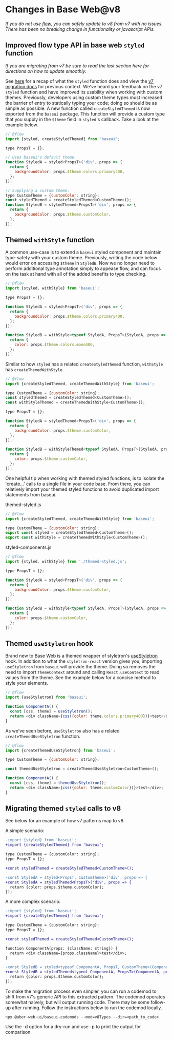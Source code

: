 

<Meta data={metadata} />

# Changes in Base Web@v8

_If you do not use [flow](https://flow.org/), you can safely update to v8 from v7 with no issues.
There has been no breaking change in functionality or javascript APIs._

## Improved flow type API in base web `styled` function

_If you are migrating from v7 be sure to read the last section here for directions on how to update
smoothly._

See [here](https://baseweb.design/components/styled/) for a recap of what the `styled` function
does and view the
[v7 migration docs](https://github.com/uber/baseweb/blob/master/docs/migrations/01207.md) for
previous context. We've heard your feedback on the v7 `styled` function and have improved its
usability when working with custom themes. Previously, developers using custom theme types must
increased the barrier of entry to statically typing your code; doing so should be as simple as
possible. A new function called `createStyledThemed` is now exported from the `baseui` package.
This function will provide a custom type that you supply in the `$theme` field in `styled`'s
callback. Take a look at the example below.

```js
// @flow
import {styled, createStyledThemed} from 'baseui';

type PropsT = {};

// Uses baseui's default theme.
function StyledA = styled<PropsT>('div', props => {
  return {
    backgroundColor: props.$theme.colors.primary400,
  };
});

// Supplying a custom theme.
type CustomTheme = {customColor: string};
const styledThemed = createStyledThemed<CustomTheme>();
function StyledB = styledThemed<PropsT>('div', props => {
  return {
    backgroundColor: props.$theme.customColor,
  };
});
```

## Themed `withStyle` function

A common use-case is to extend a `baseui` styled component and maintain type-safety with your
custom theme. Previously, writing the code below would error on accessing `$theme` in `StyledB`.
Now we no longer need to perform additional type annotation simply to appease flow, and can focus
on the task at hand with all of the added benefits to type checking.

```js
// @flow
import {styled, withStyle} from 'baseui';

type PropsT = {};

function StyledA = styled<PropsT>('div', props => {
  return {
    backgroundColor: props.$theme.colors.primary400,
  };
});

function StyledB = withStyle<typeof StyledA, PropsT>(StyledA, props => {
  return {
    color: props.$theme.colors.mono400,
  };
});
```

Similar to how `styled` has a related `createStyledThemed` function, `withStyle` has
`createThemedWithStyle`.

```js
// @flow
import {createStyledThemed, createThemedWithStyle} from 'baseui';

type CustomTheme = {customColor: string};
const styledThemed = createStyledThemed<CustomTheme>();
const withStyleThemed = createThemedWithStyle<CustomTheme>();

type PropsT = {};

function StyledA = styledThemed<PropsT>('div', props => {
  return {
    backgroundColor: props.$theme.customColor,
  };
});

function StyledB = withStyleThemed<typeof StyledA, PropsT>(StyledA, props => {
  return {
    color: props.$theme.customColor,
  };
});
```

One helpful tip when working with themed styled functions, is to isolate the 'create...' calls
to a single file in your code base. From there, you can relatively import your themed styled
functions to avoid duplicated import statements from baseui.

themed-styled.js

```js
// @flow
import {createStyledThemed, createThemedWithStyle} from 'baseui';

type CustomTheme = {customColor: string};
export const styled = createStyledThemed<CustomTheme>();
export const withStyle = createThemedWithStyle<CustomTheme>();
```

styled-components.js

```js
// @flow
import {styled, withStyle} from './themed-styled.js';

type PropsT = {};

function StyledA = styled<PropsT>('div', props => {
  return {
    backgroundColor: props.$theme.customColor,
  };
});

function StyledB = withStyle<typeof StyledA, PropsT>(StyledA, props => {
  return {
    color: props.$theme.customColor,
  };
});
```

## Themed `useStyletron` hook

Brand new to Base Web is a themed wrapper of styletron's
[useStyletron](https://www.styletron.org/react/#usestyletron-hook) hook. In addition to what the
`styletron-react` version gives you, importing `useStyletron` from `baseui` will provide the theme.
Doing so removes the need to import `ThemeContext` around and calling `React.useContext` to read
values from the theme. See the example below for a concise method to style your elements.

```js
// @flow
import {useStyletron} from 'baseui';

function ComponentA() {
  const [css, theme] = useStyletron();
  return <div className={css({color: theme.colors.primary400})}>test</div>;
}
```

As we've seen before, `useStyletron` also has a related `createThemedUseStyletron` function.

```js
// @flow
import {createThemedUseStyletron} from 'baseui';

type CustomTheme = {customColor: string};

const themedUseStyletron = createThemedUseStyletron<CustomTheme>();

function ComponentA() {
  const [css, theme] = themedUseStyletron();
  return <div className={css({color: theme.customColor})}>test</div>;
}
```

## Migrating themed `styled` calls to v8

See below for an example of how v7 patterns map to v8.

A simple scenario:

```diff
-import {styled} from 'baseui';
+import {createStyledThemed} from 'baseui';

type CustomTheme = {customColor: string};
type PropsT = {};

+const styledThemed = createStyledThemed<CustomTheme>();

-const StyledA = styled<PropsT, CustomTheme>('div', props => {
+const StyledA = styledThemed<PropsT>('div', props => {
  return {color: props.$theme.customColor};
});
```

A more complex scenario:

```diff
-import {styled} from 'baseui';
+import {createStyledThemed} from 'baseui';

type CustomTheme = {customColor: string};
type PropsT = {};

+const styledThemed = createStyledThemed<CustomTheme>();

function ComponentA(props: {className: string}) {
  return <div className={props.className}>test</div>;
}

-const StyledB = styled<typeof ComponentA, PropsT, CustomTheme>(ComponentA, props => {
+const StyledB = styledThemed<typeof ComponentA, PropsT>(ComponentA, props => {
  return {color: props.$theme.customColor};
});
```

To make the migration process even simpler, you can run a codemod to shift from v7's generic API to
this extracted pattern. The codemod operates somewhat naively, but will output running code. There
may be some follow-up after running. Follow the instructions below to run the codemod locally.

```
npx @uber-web-ui/baseui-codemods --mod=v8Types --dir=<path_to_code>
```

Use the -d option for a dry-run and use -p to print the output for comparison.

